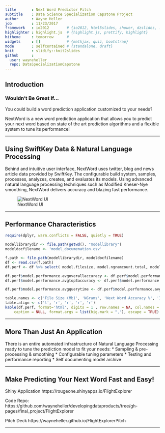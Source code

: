 ```yaml
---
title       : Next Word Predictor Pitch
subtitle    : Data Science Specialization Capstone Project
author      : Wayne Heller
job         : 11/23/2017
framework   : io2012        # {io2012, html5slides, shower, dzslides, ...}
highlighter : highlight.js  # {highlight.js, prettify, highlight}
hitheme     : tomorrow      # 
widgets     : []            # {mathjax, quiz, bootstrap}
mode        : selfcontained # {standalone, draft}
knit        : slidify::knit2slides
github      :
  user: wayneheller
  repo: DataSpecializationCapstone
---
```



## Introduction

### Wouldn't Be Great If...

You could build a word prediction application customized to your needs?

NextWord is a new word prediction application that allows you to predict your next word based on state of the art prediction algorithms and a flexible system to tune its performance!

---

## Using SwiftKey Data & Natural Language Processing

Behind and intuitive user interface, NextWord uses twitter, blog and news article data provided by SwiftKey.  The configurable build system, samples, processes, analyzes, creates, and evaluates its models.  Using advanced natural language processing techniques such as Modified Kneser-Nye smoothing, NextWord delivers accuracy and blazing fast performance.

![NextWord UI](nextword.PNG)

---

## Performance Characteristics

```r
require(dplyr, warn.conflicts = FALSE, quietly = TRUE)

modellibrarydir <- file.path(getwd(), "modellibrary")
modeldocfilename <- 'model_documenation.csv'

f.path <- file.path(modellibrarydir, modeldocfilename)
df <- read.csv(f.path)
df.perf <- df %>% select( model.filesize, model.ngramcount.total, model.performance.avgoverallaccuracy, model.performance.avgtop3accuracy, model.performance.avgquerytime) %>% arrange(desc(model.filesize))

df.perf$model.performance.avgoverallaccuracy <- df.perf$model.performance.avgoverallaccuracy * 100
df.perf$model.performance.avgtop3accuracy <- df.perf$model.performance.avgtop3accuracy * 100

df.perf$model.performance.avgquerytime <- df.perf$model.performance.avgquerytime * 1000

table.names <- c('File Size (Mb)', 'NGrams', 'Next Word Accuracy %', 'In Top 3 Words Accuracy %', 'Average Query Time (msec)')
table.align <- c('l', 'r', 'r', 'r', 'r')
kable(df.perf, format='html', digits = 1 , row.names = NA, col.names = table.names, align = table.align, 
    caption = NULL, format.args = list(big.mark = ","), escape = TRUE)


```

---

## More Than Just An Application

There is an entire automated infrastructure of Natural Language Processing ready to tune the prediction model to fit your needs:
 *  Sampling & pre-processing & smoothing
 *  Configurable tuning parameters
 *  Testing and performance reporting
 *  Self documenting model archive
 
 

---


## Make Predicting Your Next Word Fast and Easy!

Shiny Application https://rougeone.shinyapps.io/FlightExplorer

Code Repo:  
https://github.com/wayneheller/developingdataproducts/tree/gh-pages/final_project/FlightExplorer

Pitch Deck https://wayneheller.github.io/FlightExplorerPitch

---

